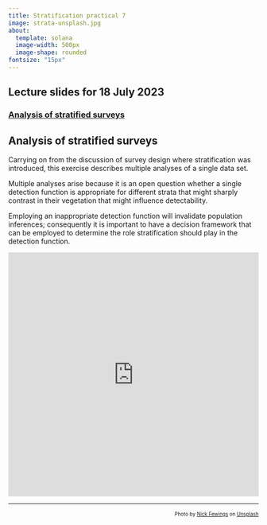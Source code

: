 ```yaml
---
title: Stratification practical 7
image: strata-unsplash.jpg
about: 
  template: solana
  image-width: 500px
  image-shape: rounded
fontsize: "15px"
---
```


::: {.callout-tip}
## Lecture slides for 18 July 2023

### [Analysis of stratified surveys](../lectures/BlockG-22.pdf)
:::

## Analysis of stratified surveys

Carrying on from the discussion of survey design where stratification was introduced, this exercise describes multiple analyses of a single data set.

Multiple analyses arise because it is an open question whether a single detection function is appropriate for different strata that might sharply contrast in their vegetation that might influence detectability.

Employing an inappropriate detection function will invalidate population inferences; consequently it is important to have a decision framework that can be employed to determine the role stratification should play in the detection function.

<div style="position: relative; padding-bottom: 97.47292418772562%; height: 0;"><iframe src="https://www.loom.com/embed/1a84033280ce4746a06815238bdf2b01?sid=12e98530-4c24-4904-98f1-f6a6eeab9550" frameborder="0" webkitallowfullscreen mozallowfullscreen allowfullscreen style="position: absolute; top: 0; left: 0; width: 100%; height: 100%;"></iframe></div>

---
<p style="font-size: x-small; text-align:right">Photo by <a href="https://unsplash.com/@jannerboy62?utm_source=unsplash&utm_medium=referral&utm_content=creditCopyText">Nick Fewings</a> on <a href="https://unsplash.com/s/photos/strata?utm_source=unsplash&utm_medium=referral&utm_content=creditCopyText">Unsplash</a></p>
  
  